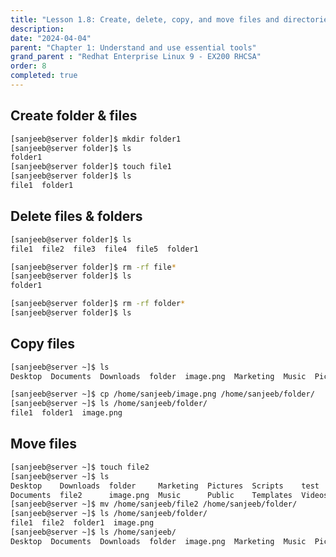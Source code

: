 ```yaml
---
title: "Lesson 1.8: Create, delete, copy, and move files and directories"
description: 
date: "2024-04-04"
parent: "Chapter 1: Understand and use essential tools"
grand_parent : "Redhat Enterprise Linux 9 - EX200 RHCSA"
order: 8
completed: true
---
```


## Create folder & files
```bash
[sanjeeb@server folder]$ mkdir folder1
[sanjeeb@server folder]$ ls
folder1
[sanjeeb@server folder]$ touch file1
[sanjeeb@server folder]$ ls
file1  folder1
```

## Delete files & folders   
```bash
[sanjeeb@server folder]$ ls
file1  file2  file3  file4  file5  folder1

[sanjeeb@server folder]$ rm -rf file*
[sanjeeb@server folder]$ ls
folder1

[sanjeeb@server folder]$ rm -rf folder*
[sanjeeb@server folder]$ ls
```

## Copy files 
```bash /image.png/
[sanjeeb@server ~]$ ls
Desktop  Documents  Downloads  folder  image.png  Marketing  Music  Pictures  Public  Scripts  Templates  test  Videos

[sanjeeb@server ~]$ cp /home/sanjeeb/image.png /home/sanjeeb/folder/
[sanjeeb@server ~]$ ls /home/sanjeeb/folder/
file1  folder1  image.png
```

## Move files
```bash /file2/
[sanjeeb@server ~]$ touch file2
[sanjeeb@server ~]$ ls
Desktop    Downloads  folder     Marketing  Pictures  Scripts    test
Documents  file2      image.png  Music      Public    Templates  Videos
[sanjeeb@server ~]$ mv /home/sanjeeb/file2 /home/sanjeeb/folder/
[sanjeeb@server ~]$ ls /home/sanjeeb/folder/
file1  file2  folder1  image.png
[sanjeeb@server ~]$ ls /home/sanjeeb/
Desktop  Documents  Downloads  folder  image.png  Marketing  Music  Pictures  Public  Scripts  Templates  test  Videos
```
